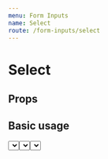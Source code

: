 ```yaml
---
menu: Form Inputs
name: Select
route: /form-inputs/select
---
```



# Select

## Props

<Props of={Select} />

## Basic usage

<Playground>
  <Select value="" placeholder="Select one" options={['Apple', 'Banana', 'Candy']} />
  <Select value="" placeholder="Select one" options={['Apple', 'Banana', 'Candy']} fill />
</Playground>

## Example

<Playground>
  <Select
    value="Success"
    options={[
      { label: 'Success', value: 'Success' },
      { label: 'Fail', value: 'Fail' },
    ]}
  />
</Playground>
